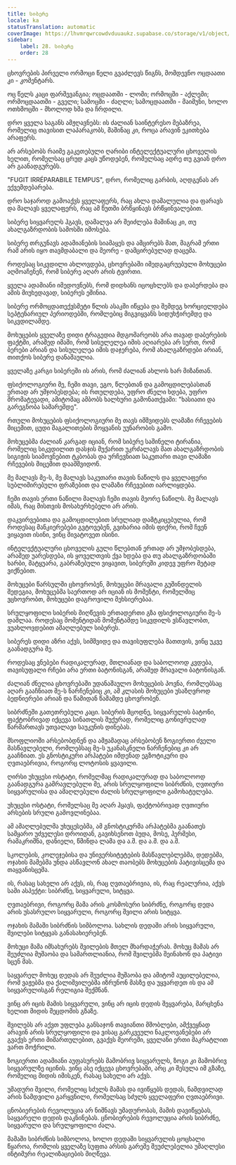 ```yaml
---
title: სიბერე
locale: ka
statusTranslation: automatic
coverImage: https://lhvmrqwrcowdvduuaukz.supabase.co/storage/v1/object/public/strapi-uploads/small_cover-educacion-fundamental.webp-2d51a7828a2b1309555be27f7e2a61a0.webp
sidebar:
    label: 28. სიბერე
    order: 28
---
```

ცხოვრების პირველი ორმოცი წელი გვაძლევს წიგნს, მომდევნო ოცდაათი კი - კომენტარს.

ოც წელს კაცი ფარშევანგია; ოცდაათში - ლომი; ორმოცში - აქლემი; ორმოცდაათში - გველი; სამოცში - ძაღლი; სამოცდაათში - მაიმუნი, ხოლო ოთხმოცში - მხოლოდ ხმა და ჩრდილი.

დრო ყველა საგანს ამჟღავნებს: ის ძალიან საინტერესო მებაზრეა, რომელიც თავისით ლაპარაკობს, მაშინაც კი, როცა არავინ ეკითხება არაფერს.

არ არსებობს რაიმე გაკეთებული ღარიბი ინტელექტუალური ცხოველის ხელით, რომელსაც ცრუდ კაცს უწოდებენ, რომელსაც ადრე თუ გვიან დრო არ გაანადგურებს.

"FUGIT IRRÉPARABILE TEMPUS", დრო, რომელიც გარბის, აღდგენას არ ექვემდებარება.

დრო საჯაროდ გამოაქვს ყველაფერს, რაც ახლა დამალულია და ფარავს და მალავს ყველაფერს, რაც ამ წუთში ბრწყინავს ბრწყინვალებით.

სიბერე სიყვარულს ჰგავს, დამალვა არ შეიძლება მაშინაც კი, თუ ახალგაზრდობის სამოსში იმოსება.

სიბერე თრგუნავს ადამიანების სიამაყეს და ამცირებს მათ, მაგრამ ერთი რამ არის იყო თავმდაბალი და მეორე - დამცირებულად დაცემა.

როდესაც სიკვდილი ახლოვდება, ცხოვრებაში იმედგაცრუებული მოხუცები აღმოაჩენენ, რომ სიბერე აღარ არის ტვირთი.

ყველა ადამიანი იმედოვნებს, რომ დიდხანს იცოცხლებს და დაბერდება და ამის მიუხედავად, სიბერეს ეშინია.

სიბერე ორმოცდათექვსმეტი წლის ასაკში იწყება და შემდეგ ხორციელდება სეპტენარიულ პერიოდებში, რომლებიც მიგვიყვანს სიდუხჭირემდე და სიკვდილამდე.

მოხუცების ყველაზე დიდი ტრაგედია მდგომარეობს არა თავად დაბერების ფაქტში, არამედ იმაში, რომ სისულელეა იმის აღიარება არ სურთ, რომ ბერები არიან და სისულელეა იმის დაჯერება, რომ ახალგაზრდები არიან, თითქოს სიბერე დანაშაულია.

ყველაზე კარგი სიბერეში ის არის, რომ ძალიან ახლოს ხარ მიზანთან.

ფსიქოლოგიური მე, ჩემი თავი, ეგო, წლებთან და გამოცდილებასთან ერთად არ უმჯობესდება; ის რთულდება, უფრო ძნელი ხდება, უფრო შრომატევადი, ამიტომაც ამბობს ხალხური გამონათქვამი: "ხასიათი და გარეგნობა სამარემდე".

რთული მოხუცების ფსიქოლოგიური მე თავს იმშვიდებს ლამაზი რჩევების მიცემით, ცუდი მაგალითების მოყვანის უუნარობის გამო.

მოხუცებმა ძალიან კარგად იციან, რომ სიბერე საშინელი ტირანია, რომელიც სიკვდილით დასჯის მუქარით უკრძალავს მათ ახალგაზრდობის სიგიჟის სიამოვნებით ტკბობას და ურჩევნიათ საკუთარი თავი ლამაზი რჩევების მიცემით დაამშვიდონ.

მე მალავს მე-ს, მე მალავს საკუთარი თავის ნაწილს და ყველაფერი სუბლიმირებული ფრაზებით და ლამაზი რჩევებით იარლიყდება.

ჩემი თავის ერთი ნაწილი მალავს ჩემი თავის მეორე ნაწილს. მე მალავს იმას, რაც მისთვის მოსახერხებელი არ არის.

დაკვირვებითა და გამოცდილებით სრულიად დამტკიცებულია, რომ როდესაც მანკიერებები გვტოვებენ, გვიხარია იმის ფიქრი, რომ ჩვენ ვიყავით ისინი, ვინც მივატოვეთ ისინი.

ინტელექტუალური ცხოველის გული წლებთან ერთად არ უმჯობესდება, არამედ უარესდება, ის ყოველთვის ქვა ხდება და თუ ახალგაზრდობაში ხარბი, მატყუარა, გაბრაზებული ვიყავით, სიბერეში კიდევ უფრო მეტად ვიქნებით.

მოხუცები წარსულში ცხოვრობენ, მოხუცები მრავალი გუშინდელის შედეგია, მოხუცებმა საერთოდ არ იციან ის მომენტი, რომელშიც ვცხოვრობთ, მოხუცები დაგროვილი მეხსიერებაა.

სრულყოფილი სიბერის მიღწევის ერთადერთი გზა ფსიქოლოგიური მე-ს დაშლაა. როდესაც მომენტიდან მომენტამდე სიკვდილს ვსწავლობთ, ვუახლოვდებით ამაღლებულ სიბერეს.

სიბერეს დიდი აზრი აქვს, სიმშვიდე და თავისუფლება მათთვის, ვინც უკვე გაანადგურა მე.

როდესაც ვნებები რადიკალურად, მთლიანად და საბოლოოდ კვდება, თავისუფალი რჩები არა ერთი ბატონისგან, არამედ მრავალი ბატონისგან.

ძალიან ძნელია ცხოვრებაში უდანაშაულო მოხუცების პოვნა, რომლებსაც აღარ გააჩნიათ მე-ს ნარჩენებიც კი, ამ კლასის მოხუცები უსაზღვროდ ბედნიერები არიან და წამიდან წამამდე ცხოვრობენ.

სიბრძნეში გათეთრებული კაცი. სიბერის მცოდნე, სიყვარულის ბატონი, ფაქტობრივად იქცევა სინათლის შუქურად, რომელიც გონივრულად წარმართავს უთვალავი საუკუნის დინებას.

მსოფლიოში არსებობდნენ და ამჟამადაც არსებობენ ზოგიერთი ძველი მასწავლებელი, რომლებსაც მე-ს უკანასკნელი ნარჩენებიც კი არ გააჩნიათ. ეს გნოსტიკური არჰატები იმდენად ეგზოტიკური და ღვთაებრივია, როგორც ლოტოსის ყვავილი.

ღირსი უხუცესი ოსტატი, რომელმაც რადიკალურად და საბოლოოდ გაანადგურა გამრავლებული მე, არის სრულყოფილი სიბრძნის, ღვთიური სიყვარულისა და ამაღლებული ძალის სრულყოფილი გამოხატულება.

უხუცესი ოსტატი, რომელსაც მე აღარ ჰყავს, ფაქტობრივად ღვთიური არსების სრული გამოვლინებაა.

ამ ამაღლებულმა უხუცესებმა, ამ გნოსტიკურმა არჰატებმა გაანათეს სამყარო უძველესი დროიდან, გავიხსენოთ ბუდა, მოსე, ჰერმესი, რამაკრიშნა, დანიელი, წმინდა ლამა და ა.შ. და ა.შ. და ა.შ.

სკოლების, კოლეჯებისა და უნივერსიტეტების მასწავლებლებმა, დედებმა, ოჯახის მამებმა უნდა ასწავლონ ახალ თაობებს მოხუცების პატივისცემა და თაყვანისცემა.

ის, რასაც სახელი არ აქვს, ის, რაც ღვთაებრივია, ის, რაც რეალურია, აქვს სამი ასპექტი: სიბრძნე, სიყვარული, სიტყვა.

ღვთაებრივი, როგორც მამა არის კოსმოსური სიბრძნე, როგორც დედა არის უსასრულო სიყვარული, როგორც შვილი არის სიტყვა.

ოჯახის მამაში სიბრძნის სიმბოლოა. სახლის დედაში არის სიყვარული, შვილები სიტყვას განასახიერებენ.

მოხუცი მამა იმსახურებს შვილების მთელ მხარდაჭერას. მოხუც მამას არ შეუძლია მუშაობა და სამართლიანია, რომ შვილებმა შეინახონ და პატივი სცენ მას.

საყვარელ მოხუც დედას არ შეუძლია მუშაობა და ამიტომ აუცილებელია, რომ ვაჟებმა და ქალიშვილებმა იზრუნონ მასზე და უყვარდეთ ის და ამ სიყვარულისგან რელიგია შექმნან.

ვინც არ იცის მამის სიყვარული, ვინც არ იცის დედის შეყვარება, მარცხენა ხელით მიდის შეცდომის გზაზე.

შვილებს არ აქვთ უფლება განსაჯონ თავიანთი მშობლები, ამქვეყნად არავინ არის სრულყოფილი და ვისაც გარკვეული ნაკლოვანებები არ გვაქვს ერთი მიმართულებით, გვაქვს მეორეში, ყველანი ერთი მაკრატლით ვართ მოჭრილი.

ზოგიერთი ადამიანი აუფასურებს მამობრივ სიყვარულს, ზოგი კი მამობრივ სიყვარულზე იცინის. ვინც ასე იქცევა ცხოვრებაში, არც კი შესულა იმ გზაზე, რომელიც მიდის იმისკენ, რასაც სახელი არ აქვს.

უმადური შვილი, რომელიც სძულს მამას და ივიწყებს დედას, ნამდვილად არის ნამდვილი გარყვნილი, რომელსაც სძულს ყველაფერი ღვთაებრივი.

ცნობიერების რევოლუცია არ ნიშნავს უმადურობას, მამის დავიწყებას, საყვარელი დედის დაკნინებას. ცნობიერების რევოლუცია არის სიბრძნე, სიყვარული და სრულყოფილი ძალა.

მამაში სიბრძნის სიმბოლოა, ხოლო დედაში სიყვარულის ცოცხალი წყაროა, რომლის ყველაზე სუფთა არსის გარეშე შეუძლებელია უმაღლესი ინტიმური რეალიზაციების მიღწევა.

